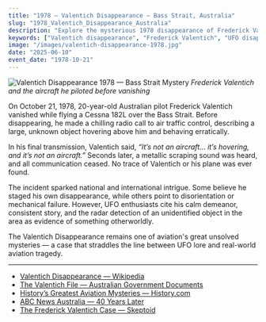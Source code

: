 ```yaml
---
title: "1978 — Valentich Disappearance — Bass Strait, Australia"
slug: "1978_Valentich_Disappearance_Australia"
description: "Explore the mysterious 1978 disappearance of Frederick Valentich, a young pilot whose final radio transmission described a UFO before vanishing without a trace over Australia’s Bass Strait."
keywords: ["Valentich disappearance", "Frederick Valentich", "UFO disappearance", "Bass Strait UFO", "1978 UFO incident", "Australia UFO", "pilot UFO encounter", "missing aircraft", "Valentich UFO", "unexplained aviation"]
image: "/images/valentich-disappearance-1978.jpg"
date: "2025-06-10"
event_date: "1978-10-21"
---
```


![Valentich Disappearance 1978 — Bass Strait Mystery](/images/valentich-disappearance-1978.jpg)
*Frederick Valentich and the aircraft he piloted before vanishing*

On October 21, 1978, 20-year-old Australian pilot Frederick Valentich vanished while flying a Cessna 182L over the Bass Strait. Before disappearing, he made a chilling radio call to air traffic control, describing a large, unknown object hovering above him and behaving erratically.

In his final transmission, Valentich said, *“It’s not an aircraft... it’s hovering, and it’s not an aircraft.”* Seconds later, a metallic scraping sound was heard, and all communication ceased. No trace of Valentich or his plane was ever found.

The incident sparked national and international intrigue. Some believe he staged his own disappearance, while others point to disorientation or mechanical failure. However, UFO enthusiasts cite his calm demeanor, consistent story, and the radar detection of an unidentified object in the area as evidence of something otherworldly.

The Valentich Disappearance remains one of aviation's great unsolved mysteries — a case that straddles the line between UFO lore and real-world aviation tragedy.

---

- [Valentich Disappearance — Wikipedia](https://en.wikipedia.org/wiki/Valentich_disappearance)
- [The Valentich File — Australian Government Documents](https://recordsearch.naa.gov.au/SearchNRetrieve/Interface/ViewImage.aspx?B=10491253)
- [History’s Greatest Aviation Mysteries — History.com](https://www.history.com/news/valentich-ufo-disappearance)
- [ABC News Australia — 40 Years Later](https://www.abc.net.au/news/2018-10-21/frederick-valentich-disappearance-40-years-later/10398796)
- [The Frederick Valentich Case — Skeptoid](https://skeptoid.com/episodes/4405)
